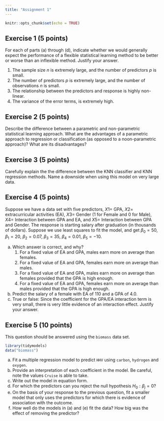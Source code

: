 ```yaml
---
title: "Assignment 1"
---
```


```r
knitr::opts_chunk$set(echo = TRUE)
```

## Exercise 1 (5 points)

For each of parts (a) through (d), indicate whether we would generally expect the
performance of a flexible statistical learning method to be better or worse than an inflexible
method. Justify your answer.

1. The sample size $n$ is extremely large, and the number of predictors $p$ is small.
1. The number of predictors $p$ is extremely large, and the number of observations $n$ is small.
1. The relationship between the predictors and response is highly non-linear.
1. The variance of the error terms, is extremely high.

## Exercise 2 (5 points)

Describe the difference between a parametric and non-parametric statistical learning approach. What are the advantages of a parametric approach to regression or classification (as opposed to a noon-parametric approach)? What are its disadvantages?

## Exercise 3 (5 points)

Carefully explain the the difference between the KNN classifier and KNN regression methods. Name a downside when using this model on very large data.

## Exercise 4 (5 points)

Suppose we have a data set with five predictors, $X1 =$ GPA, $X2 =$ extracurricular activities (EA), $X3 =$ Gender (1 for Female and 0 for Male), $X4 =$ Interaction between GPA and EA, and $X5 =$ Interaction between GPA and Gender. The response is starting salary after graduation (in thousands of dollars). Suppose we use least squares to fit the model, and get $\beta_0 = 50$, $\beta_1 = 20$, $\beta_2 = 0.07$, $\beta_3 = 35$, $\beta_4 = 0.01$, $\beta_5 = - 10$.

a. Which answer is correct, and why?
    1. For a fixed value of EA and GPA, males earn more on average than females.
    1. For a fixed value of EA and GPA, females earn more on average than males.
    1. For a fixed value of EA and GPA, males earn more on average than females provided that the GPA is high enough.
    1. For a fixed value of EA and GPA, females earn more on average than males provided that the GPA is high enough.
a. Predict the salary of a female with EA of 110 and a GPA of 4.0.
b. True or false: Since the coefficient for the GPA/EA interaction term is very small, there is very
little evidence of an interaction effect. Justify your answer.

## Exercise 5 (10 points)

This question should be answered using the `biomass` data set.

```r
library(tidymodels)
data("biomass")
```

a. Fit a multiple regression model to predict `HHV` using `carbon`, `hydrogen` and `oxygen`.
a. Provide an interpretation of each coefficient in the model. Be careful, note the values `Cruise` is able to take.
a. Write out the model in equation form.
a. For which the predictors can you reject the null hypothesis $H_0: \beta_j = 0$?
a. On the basis of your response to the previous question, fit a smaller model that only uses the predictors for which there is evidence of association with the outcome.
a. How well do the models in (a) and (e) fit the data? How big was the effect of removing the predictor?
